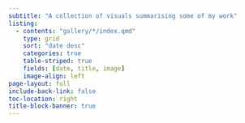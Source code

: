 ```yaml
---
subtitle: "A collection of visuals summarising some of my work"
listing:
  - contents: "gallery/*/index.qmd"
    type: grid
    sort: "date desc"
    categories: true
    table-striped: true
    fields: [date, title, image]
    image-align: left
page-layout: full
include-back-link: false
toc-location: right
title-block-banner: true
---
```

